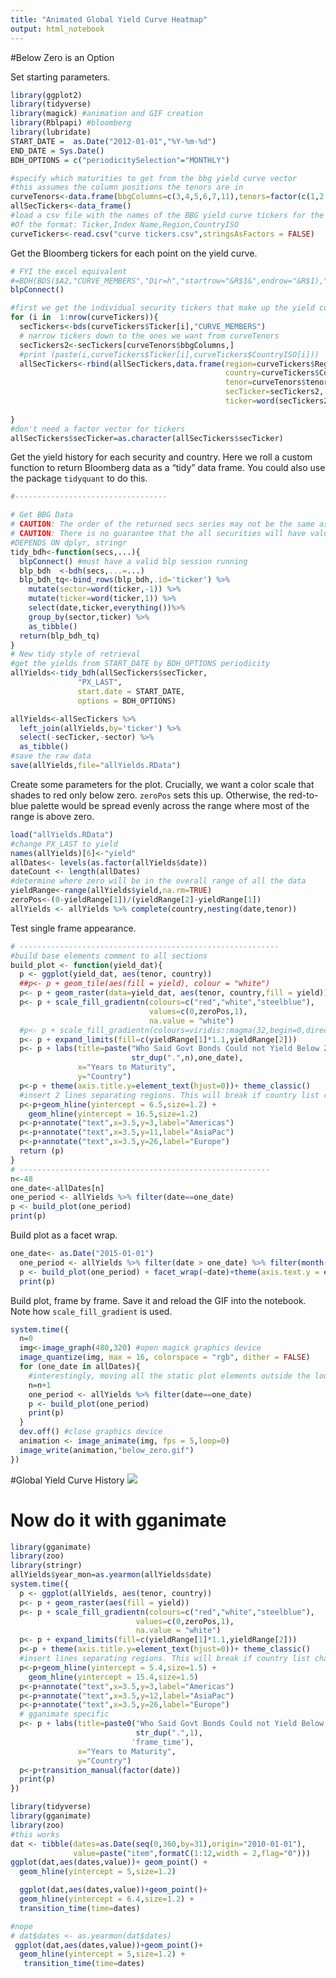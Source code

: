 ```yaml
---
title: "Animated Global Yield Curve Heatmap"
output: html_notebook
---
```


#Below Zero is an Option

Set starting parameters.

```r
library(ggplot2)
library(tidyverse)
library(magick) #animation and GIF creation
library(Rblpapi) #bloomberg
library(lubridate)
START_DATE =  as.Date("2012-01-01","%Y-%m-%d")
END_DATE = Sys.Date()
BDH_OPTIONS = c("periodicitySelection"="MONTHLY")

#specify which maturities to get from the bbg yield curve vector
#this assumes the column positions the tenors are in
curveTenors<-data.frame(bbgColumns=c(3,4,5,6,7,11),tenors=factor(c(1,2,3,4,5,10)))
allSecTickers<-data_frame()
#load a csv file with the names of the BBG yield curve tickers for the countries we want
#Of the format: Ticker,Index Name,Region,CountryISO
curveTickers<-read.csv("curve tickers.csv",stringsAsFactors = FALSE)

```
Get the Bloomberg tickers for each point on the yield curve.
```r
# FYI the excel equivalent
#=BDH(BDS($A2,"CURVE_MEMBERS","Dir=h","startrow="&R$1&",endrow="&R$1),"PX_LAST",$M$1,$M$1,"fill=x")
blpConnect()

#first we get the individual security tickers that make up the yield curves.
for (i in  1:nrow(curveTickers)){
  secTickers<-bds(curveTickers$Ticker[i],"CURVE_MEMBERS")
  # narrow tickers down to the ones we want from curveTenors
  secTickers2<-secTickers[curveTenors$bbgColumns,]
  #print (paste(i,curveTickers$Ticker[i],curveTickers$CountryISO[i]))
  allSecTickers<-rbind(allSecTickers,data.frame(region=curveTickers$Region[i],
                                                country=curveTickers$CountryISO[i],
                                                tenor=curveTenors$tenors,
                                                secTicker=secTickers2,
                                                ticker=word(secTickers2,1)))
  
}
#don't need a factor vector for tickers
allSecTickers$secTicker=as.character(allSecTickers$secTicker)

```
Get the yield history for each security and country.  Here we roll a custom function to return Bloomberg data as a "tidy" data frame.  You could also use the package `tidyquant` to do this.
```r
#----------------------------------

# Get BBG Data
# CAUTION: The order of the returned secs series may not be the same as order of the secs inputs
# CAUTION: There is no guarantee that the all securities will have values for the same dates.
#DEPENDS ON dplyr, stringr
tidy_bdh<-function(secs,...){
  blpConnect() #must have a valid blp session running
  blp_bdh  <-bdh(secs,...=...)
  blp_bdh_tq<-bind_rows(blp_bdh,.id='ticker') %>%
    mutate(sector=word(ticker,-1)) %>% 
    mutate(ticker=word(ticker,1)) %>% 
    select(date,ticker,everything())%>%
    group_by(sector,ticker) %>% 
    as_tibble()
  return(blp_bdh_tq)
}
# New tidy style of retrieval
#get the yields from START_DATE by BDH_OPTIONS periodicity
allYields<-tidy_bdh(allSecTickers$secTicker,
               "PX_LAST",
               start.date = START_DATE,
               options = BDH_OPTIONS)

allYields<-allSecTickers %>% 
  left_join(allYields,by='ticker') %>% 
  select(-secTicker,-sector) %>% 
  as_tibble()
#save the raw data
save(allYields,file="allYields.RData")
```
Create some parameters for the plot.  Crucially, we want a color scale that shades to red only below zero. `zeroPos` sets this up.  Otherwise, the red-to-blue palette would be spread evenly across the range where most of the range is above zero.
```r
load("allYields.RData")
#change PX_LAST to yield
names(allYields)[6]<-"yield"
allDates<- levels(as.factor(allYields$date))
dateCount <- length(allDates)
#determine where zero will be in the overall range of all the data
yieldRange<-range(allYields$yield,na.rm=TRUE)
zeroPos<-(0-yieldRange[1])/(yieldRange[2]-yieldRange[1])
allYields <- allYields %>% complete(country,nesting(date,tenor))

```
Test single frame appearance.
```r
# ----------------------------------------------------------
#build base elements comment to all sections
build_plot <- function(yield_dat){
  p <- ggplot(yield_dat, aes(tenor, country))
  ##p<- p + geom_tile(aes(fill = yield), colour = "white")
  p<- p + geom_raster(data=yield_dat, aes(tenor, country,fill = yield))
  p<- p + scale_fill_gradientn(colours=c("red","white","steelblue"),
                               values=c(0,zeroPos,1),
                               na.value = "white")
  #p<- p + scale_fill_gradientn(colours=viridis::magma(32,begin=0,direction = #1))
  p<- p + expand_limits(fill=c(yieldRange[1]*1.1,yieldRange[2]))
  p<- p + labs(title=paste("Who Said Govt Bonds Could not Yield Below Zero?\n",
                           str_dup(".",n),one_date),
               x="Years to Maturity",
               y="Country")
  p<-p + theme(axis.title.y=element_text(hjust=0))+ theme_classic()
  #insert 2 lines separating regions. This will break if country list changes
  p<-p+geom_hline(yintercept = 6.5,size=1.2) + 
    geom_hline(yintercept = 16.5,size=1.2)
  p<-p+annotate("text",x=3.5,y=3,label="Americas")
  p<-p+annotate("text",x=3.5,y=11,label="AsiaPac")
  p<-p+annotate("text",x=3.5,y=26,label="Europe")
  return (p)
}
# --------------------------------------------------------
n<-48
one_date<-allDates[n]
one_period <- allYields %>% filter(date==one_date)
p <- build_plot(one_period)
print(p)
```
Build plot as a facet wrap.
```r
one_date<- as.Date("2015-01-01")
  one_period <- allYields %>% filter(date > one_date) %>% filter(month(date)==12)
  p <- build_plot(one_period) + facet_wrap(~date)+theme(axis.text.y = element_blank())
  print(p)

```
Build plot, frame by frame.  Save it and reload the GIF into the notebook.  Note how `scale_fill_gradient` is used.
```r
system.time({
  n=0
  img<-image_graph(480,320) #open magick graphics device
  image_quantize(img, max = 16, colorspace = "rgb", dither = FALSE)
  for (one_date in allDates){
    #interestingly, moving all the static plot elements outside the loop slows down rendering.
    n=n+1
    one_period <- allYields %>% filter(date==one_date)
    p <- build_plot(one_period)
    print(p)
  }
  dev.off() #close graphics device
  animation <- image_animate(img, fps = 5,loop=0)
  image_write(animation,"below_zero.gif")
})

```
#Global Yield Curve History
![](below_zero.gif)

# Now do it with gganimate
```r
library(gganimate)
library(zoo)
library(stringr)
allYields$year_mon=as.yearmon(allYields$date)
system.time({
  p <- ggplot(allYields, aes(tenor, country))
  p<- p + geom_raster(aes(fill = yield))
  p<- p + scale_fill_gradientn(colours=c("red","white","steelblue"),
                            values=c(0,zeroPos,1),
                            na.value = "white")
  p<- p + expand_limits(fill=c(yieldRange[1]*1.1,yieldRange[2]))
  p<-p + theme(axis.title.y=element_text(hjust=0))+ theme_classic()
  #insert lines separating regions. This will break if country list changes
  p<-p+geom_hline(yintercept = 5.4,size=1.5) + 
    geom_hline(yintercept = 15.4,size=1.5)
  p<-p+annotate("text",x=3.5,y=3,label="Americas")
  p<-p+annotate("text",x=3.5,y=12,label="AsiaPac")
  p<-p+annotate("text",x=3.5,y=26,label="Europe")
  # gganimate specific
  p<- p + labs(title=paste0("Who Said Govt Bonds Could not Yield Below Zero?\n",
                            str_dup(".",1),
                           'frame_time'),
               x="Years to Maturity",
               y="Country")
  p<-p+transition_manual(factor(date))
  print(p)
})
```

```r
library(tidyverse)
library(gganimate)
library(zoo)
#this works
dat <- tibble(dates=as.Date(seq(0,360,by=31),origin="2010-01-01"),
              value=paste("item",formatC(1:12,width = 2,flag="0")))
ggplot(dat,aes(dates,value))+ geom_point() +
  geom_hline(yintercept = 5,size=1.2)

  ggplot(dat,aes(dates,value))+geom_point()+
  geom_hline(yintercept = 6.4,size=1.2) + 
  transition_time(time=dates)

#nope
# dat$dates <- as.yearmon(dat$dates)
 ggplot(dat,aes(dates,value))+geom_point()+
  geom_hline(yintercept = 5,size=1.2) +
   transition_time(time=dates)

```


